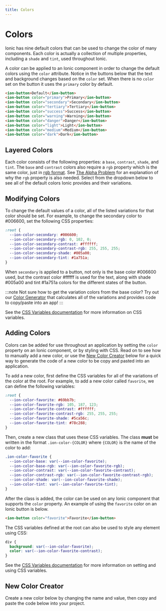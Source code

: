 ```yaml
---
title: Colors
---
```



# Colors

Ionic has nine default colors that can be used to change the color of many components. Each color is actually a collection of multiple properties, including a `shade` and `tint`, used throughout Ionic.

A color can be applied to an Ionic component in order to change the default colors using the `color` attribute. Notice in the buttons below that the text and background changes based on the `color` set. When there is no `color` set on the button it uses the `primary` color by default.

```html
<ion-button>Default</ion-button>
<ion-button color="primary">Primary</ion-button>
<ion-button color="secondary">Secondary</ion-button>
<ion-button color="tertiary">Tertiary</ion-button>
<ion-button color="success">Success</ion-button>
<ion-button color="warning">Warning</ion-button>
<ion-button color="danger">Danger</ion-button>
<ion-button color="light">Light</ion-button>
<ion-button color="medium">Medium</ion-button>
<ion-button color="dark">Dark</ion-button>
```

## Layered Colors

Each color consists of the following properties: a `base`, `contrast`, `shade`, and `tint`. The `base` and `contrast` colors also require a `rgb` property which is the same color, just in <a href="https://developer.mozilla.org/en-US/docs/Glossary/RGB" target="_blank">rgb format</a>. See [The Alpha Problem](advanced#the-alpha-problem) for an explanation of why the `rgb` property is also needed. Select from the dropdown below to see all of the default colors Ionic provides and their variations.

<LayeredColorsSelect />

## Modifying Colors

To change the default values of a color, all of the listed variations for that color should be set. For example, to change the secondary color to <CodeColor color="#006600">#006600</CodeColor>, set the following CSS properties:

```css
:root {
  --ion-color-secondary: #006600;
  --ion-color-secondary-rgb: 0, 102, 0;
  --ion-color-secondary-contrast: #ffffff;
  --ion-color-secondary-contrast-rgb: 255, 255, 255;
  --ion-color-secondary-shade: #005a00;
  --ion-color-secondary-tint: #1a751a;
}
```

When `secondary` is applied to a button, not only is the base color <CodeColor color="#006600">#006600</CodeColor> used, but the contrast color <CodeColor color="#ffffff">#ffffff</CodeColor> is used for the text, along with shade <CodeColor color="#005a00">#005a00</CodeColor> and tint <CodeColor color="#1a751a">#1a751a</CodeColor> colors for the different states of the button.

:::note
Not sure how to get the variation colors from the base color? Try out our [Color Generator](color-generator) that calculates all of the variations and provides code to copy/paste into an app!
:::

See the [CSS Variables documentation](css-variables) for more information on CSS variables.

## Adding Colors

Colors can be added for use throughout an application by setting the `color` property on an Ionic component, or by styling with CSS. Read on to see how to manually add a new color, or use the [New Color Creator](#new-color-creator) below for a quick way to generate the code of a new color to be copy and pasted into an application.

To add a new color, first define the CSS variables for all of the variations of the color at the root. For example, to add a new color called `favorite`, we can define the following variables:

```css
:root {
  --ion-color-favorite: #69bb7b;
  --ion-color-favorite-rgb: 105, 187, 123;
  --ion-color-favorite-contrast: #ffffff;
  --ion-color-favorite-contrast-rgb: 255, 255, 255;
  --ion-color-favorite-shade: #5ca56c;
  --ion-color-favorite-tint: #78c288;
}
```

Then, create a new class that uses these CSS variables. The class **must** be written in the format `.ion-color-{COLOR}` where `{COLOR}` is the name of the color to add:

```css
.ion-color-favorite {
  --ion-color-base: var(--ion-color-favorite);
  --ion-color-base-rgb: var(--ion-color-favorite-rgb);
  --ion-color-contrast: var(--ion-color-favorite-contrast);
  --ion-color-contrast-rgb: var(--ion-color-favorite-contrast-rgb);
  --ion-color-shade: var(--ion-color-favorite-shade);
  --ion-color-tint: var(--ion-color-favorite-tint);
}
```

After the class is added, the color can be used on any Ionic component that supports the `color` property. An example of using the `favorite` color on an Ionic button is below.

```html
<ion-button color="favorite">Favorite</ion-button>
```

The CSS variables defined at the root can also be used to style any element using CSS:

```css
div {
  background: var(--ion-color-favorite);
  color: var(--ion-color-favorite-contrast);
}
```

See the [CSS Variables documentation](css-variables) for more information on setting and using CSS variables.

## New Color Creator

Create a new color below by changing the name and value, then copy and paste the code below into your project.

<NewColorGenerator />
